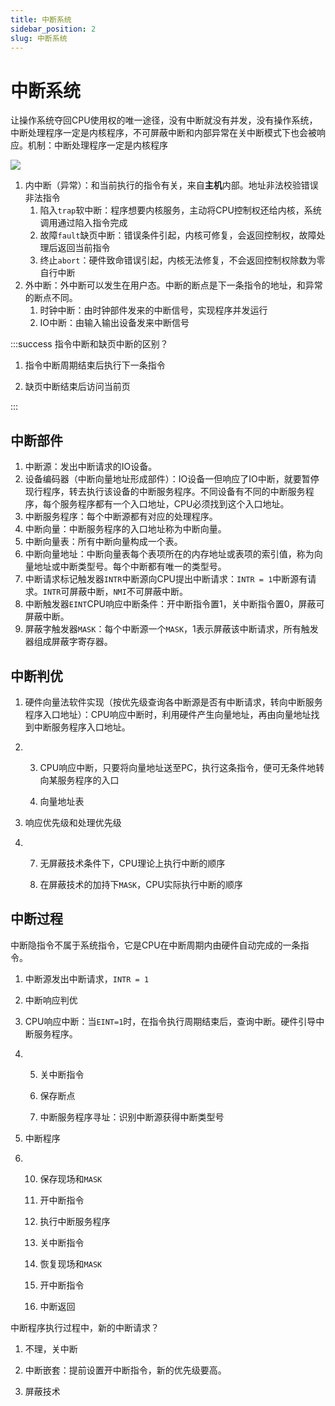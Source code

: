 ```yaml
---
title: 中断系统
sidebar_position: 2
slug: 中断系统
---
```


# 中断系统

让操作系统夺回CPU使用权的唯一途径，没有中断就没有并发，没有操作系统，中断处理程序一定是内核程序，不可屏蔽中断和内部异常在关中断模式下也会被响应。机制：中断处理程序一定是内核程序

![](/res/interrupt.png)

1. 内中断（异常）：和当前执行的指令有关，来自**主机**内部。地址非法校验错误非法指令
   1. 陷入`trap`软中断：程序想要内核服务，主动将CPU控制权还给内核，系统调用通过陷入指令完成
   1. 故障`fault`缺页中断：错误条件引起，内核可修复，会返回控制权，故障处理后返回当前指令
   1. 终止`abort`：硬件致命错误引起，内核无法修复，不会返回控制权除数为零自行中断
2. 外中断：外中断可以发生在用户态。中断的断点是下一条指令的地址，和异常的断点不同。
   1. 时钟中断：由时钟部件发来的中断信号，实现程序并发运行
   2. IO中断：由输入输出设备发来中断信号

:::success 指令中断和缺页中断的区别？

1. 指令中断周期结束后执行下一条指令

2. 缺页中断结束后访问当前页

:::

## 中断部件

1. 中断源：发出中断请求的IO设备。
2. 设备编码器（中断向量地址形成部件）：IO设备一但响应了IO中断，就要暂停现行程序，转去执行该设备的中断服务程序。不同设备有不同的中断服务程序，每个服务程序都有一个入口地址，CPU必须找到这个入口地址。
3. 中断服务程序：每个中断源都有对应的处理程序。
4. 中断向量：中断服务程序的入口地址称为中断向量。
5. 中断向量表：所有中断向量构成一个表。
6. 中断向量地址：中断向量表每个表项所在的内存地址或表项的索引值，称为向量地址或中断类型号。每个中断都有唯一的类型号。
7. 中断请求标记触发器`INTR`中断源向CPU提出中断请求：`INTR = 1`中断源有请求。`INTR`可屏蔽中断，`NMI`不可屏蔽中断。
8. 中断触发器`EINT`CPU响应中断条件：开中断指令置1，关中断指令置0，屏蔽可屏蔽中断。
9. 屏蔽字触发器`MASK`：每个中断源一个`MASK`，1表示屏蔽该中断请求，所有触发器组成屏蔽字寄存器。

## 中断判优

1. 硬件向量法软件实现（按优先级查询各中断源是否有中断请求，转向中断服务程序入口地址）：CPU响应中断时，利用硬件产生向量地址，再由向量地址找到中断服务程序入口地址。

2. 3. CPU响应中断，只要将向量地址送至PC，执行这条指令，便可无条件地转向某服务程序的入口

   4. 向量地址表

3. 响应优先级和处理优先级

4. 7. 无屏蔽技术条件下，CPU理论上执行中断的顺序

   8. 在屏蔽技术的加持下`MASK`，CPU实际执行中断的顺序

## 中断过程

中断隐指令不属于系统指令，它是CPU在中断周期内由硬件自动完成的一条指令。

1. 中断源发出中断请求，`INTR = 1`

2. 中断响应判优

3. CPU响应中断：当`EINT=1`时，在指令执行周期结束后，查询中断。硬件引导中断服务程序。

4. 5. 关中断指令

   6. 保存断点

   7. 中断服务程序寻址：识别中断源获得中断类型号

5. 中断程序

6. 10. 保存现场和`MASK`

   11. 开中断指令

   12. 执行中断服务程序

   13. 关中断指令

   14. 恢复现场和`MASK`

   15. 开中断指令

   16. 中断返回

中断程序执行过程中，新的中断请求？

1. 不理，关中断

2. 中断嵌套：提前设置开中断指令，新的优先级要高。

3. 屏蔽技术
